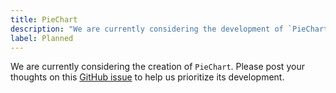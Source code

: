 ```yaml
---
title: PieChart
description: "We are currently considering the development of `PieChart`."
label: Planned
---
```


We are currently considering the creation of `PieChart`. Please post your thoughts on this [GitHub issue](https://github.com/yamada-ui/yamada-ui/issues/500) to help us prioritize its development.

